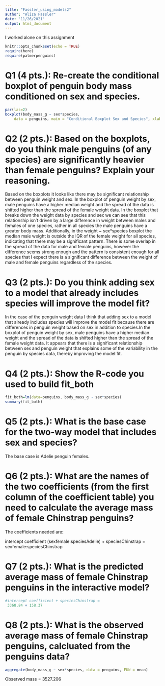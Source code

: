 ```yaml
---
title: "Fassler_using_models2"
author: "Aliza Fassler"
date: "11/26/2021"
output: html_document
---
```

I worked alone on this assignment

```r
knitr::opts_chunk$set(echo = TRUE)
require(here)
require(palmerpenguins)
```


# **Q1 (4 pts.): Re-create the conditional boxplot of penguin body mass conditioned on sex and species.**
```r
par(las=2)
boxplot(body_mass_g ~ sex*species,
    data = penguins, main = "Conditional Boxplot Sex and Species", xlab = " ", ylab = "Body Mass (g)", names=c("Adelie\nfemale", "Adelie\nmale", "Gentoo\nfemale", "Gentoo\nmale", "Chinstrap\nfemale", "Chinstrap\nmale"))
```

# **Q2 (2 pts.): Based on the boxplots, do you think male penguins (of any species) are significantly heavier than female penguins? Explain your reasoning.**

Based on the boxplots it looks like there may be significant relationship between penguin weight and sex. In the boxplot of penguin weight by sex, male penguins have a higher median weight and the spread of the data is shifted higher than the spread of the female weight data. In the boxplot that breaks down the weight data by species and sex we can see that this relationship isn't driven by a large difference in weight between males and females of one species, rather in all species the male penguins have a greater body mass. Additionally, in the weight ~ sex*species boxplot the median male weight is outside the IQR of the female weight for all species, indicating that there may be a significant pattern. There is some overlap in the spread of the data for male and female penguins, however the difference seems strong enough and the pattern is consistent enough for all species that I expect there is a significant difference between the weight of male and female penguins regardless of the species. 

# **Q3 (2 pts.): Do you think adding sex to a model that already includes species will improve the model fit?**

In the case of the penguin weight data I think that adding sex to a model that already includes species will improve the model fit because there are differences in penguin weight based on sex in addition to species.In the boxplot of penguin weight by sex, male penguins have a higher median weight and the spread of the data is shifted higher than the spread of the female weight data. It appears that there is a significant relationship between sex and penguin weight that explains some of the variability in the penguin by species data, thereby improving the model fit. 

# **Q4 (2 pts.): Show the R-code you used to build fit_both**

```r
fit_both=lm(data=penguins, body_mass_g ~ sex*species)
summary(fit_both)
```

# **Q5 (2 pts.): What is the base case for the two-way model that includes sex and species?**

The base case is Adelie penguin females. 

# **Q6 (2 pts.): What are the names of the two coefficients (from the first column of the coefficient table) you need to calculate the average mass of female Chinstrap penguins?**
The coefficients needed are:

intercept coefficient (sexfemale:speciesAdelie) + speciesChinstrap  = sexfemale:speciesChinstrap

# **Q7 (2 pts.): What is the predicted average mass of female Chinstrap penguins in the interactive model?**

```r
#intercept coefficient + speciesChinstrap =
 3368.84 + 158.37
```
# **Q8 (2 pts.): What is the observed average mass of female Chinstrap penguins, calcluated from the penguins data?**
```r
aggregate(body_mass_g ~ sex*species, data = penguins, FUN = mean)
```
Observed mass = 3527.206

  


